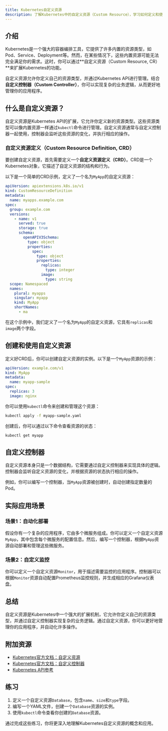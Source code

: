 ```yaml
---
title: Kubernetes自定义资源
description: 了解Kubernetes中的自定义资源（Custom Resource），学习如何定义和使用它们来扩展Kubernetes的功能。
---
```


## 介绍

Kubernetes是一个强大的容器编排工具，它提供了许多内置的资源类型，如Pod、Service、Deployment等。然而，在某些情况下，这些内置资源可能无法完全满足你的需求。这时，你可以通过**自定义资源（Custom Resource, CR）**来扩展Kubernetes的功能。

自定义资源允许你定义自己的资源类型，并通过Kubernetes API进行管理。结合**自定义控制器（Custom Controller）**，你可以实现复杂的业务逻辑，从而更好地管理你的应用程序。

## 什么是自定义资源？

自定义资源是Kubernetes API的扩展，它允许你定义新的资源类型。这些资源类型可以像内置资源一样通过`kubectl`命令进行管理。自定义资源通常与自定义控制器一起使用，控制器会监听这些资源的变化，并执行相应的操作。

### 自定义资源定义（Custom Resource Definition, CRD）

要创建自定义资源，首先需要定义一个**自定义资源定义（CRD）**。CRD是一个Kubernetes对象，它描述了自定义资源的结构和行为。

以下是一个简单的CRD示例，定义了一个名为`MyApp`的自定义资源：

```yaml
apiVersion: apiextensions.k8s.io/v1
kind: CustomResourceDefinition
metadata:
  name: myapps.example.com
spec:
  group: example.com
  versions:
    - name: v1
      served: true
      storage: true
      schema:
        openAPIV3Schema:
          type: object
          properties:
            spec:
              type: object
              properties:
                replicas:
                  type: integer
                image:
                  type: string
  scope: Namespaced
  names:
    plural: myapps
    singular: myapp
    kind: MyApp
    shortNames:
      - ma
```

在这个示例中，我们定义了一个名为`MyApp`的自定义资源，它具有`replicas`和`image`两个字段。

## 创建和使用自定义资源

定义好CRD后，你可以创建自定义资源的实例。以下是一个`MyApp`资源的示例：

```yaml
apiVersion: example.com/v1
kind: MyApp
metadata:
  name: myapp-sample
spec:
  replicas: 3
  image: nginx
```

你可以使用`kubectl`命令来创建和管理这个资源：

```bash
kubectl apply -f myapp-sample.yaml
```

创建后，你可以通过以下命令查看资源的状态：

```bash
kubectl get myapp
```

## 自定义控制器

自定义资源本身只是一个数据结构，它需要通过自定义控制器来实现具体的逻辑。控制器会监听自定义资源的变化，并根据资源的状态执行相应的操作。

例如，你可以编写一个控制器，当`MyApp`资源被创建时，自动创建指定数量的Pod。

## 实际应用场景

### 场景1：自动化部署

假设你有一个复杂的应用程序，它由多个微服务组成。你可以定义一个自定义资源`MyApp`，其中包含每个微服务的配置信息。然后，编写一个控制器，根据`MyApp`资源自动部署和管理这些微服务。

### 场景2：自定义监控

你可以定义一个自定义资源`Monitor`，用于描述需要监控的应用程序。控制器可以根据`Monitor`资源自动配置Prometheus监控规则，并生成相应的Grafana仪表盘。

## 总结

自定义资源是Kubernetes中一个强大的扩展机制，它允许你定义自己的资源类型，并通过自定义控制器实现复杂的业务逻辑。通过自定义资源，你可以更好地管理你的应用程序，并自动化许多操作。

## 附加资源

- [Kubernetes官方文档：自定义资源](https://kubernetes.io/docs/concepts/extend-kubernetes/api-extension/custom-resources/)
- [Kubernetes官方文档：自定义控制器](https://kubernetes.io/docs/concepts/extend-kubernetes/api-extension/custom-resources/#custom-controllers)
- [Kubernetes API参考](https://kubernetes.io/docs/reference/kubernetes-api/)

## 练习

1. 定义一个自定义资源`Database`，包含`name`、`size`和`type`字段。
2. 编写一个YAML文件，创建一个`Database`资源的实例。
3. 使用`kubectl`命令查看你创建的`Database`资源。

通过完成这些练习，你将更深入地理解Kubernetes自定义资源的概念和应用。